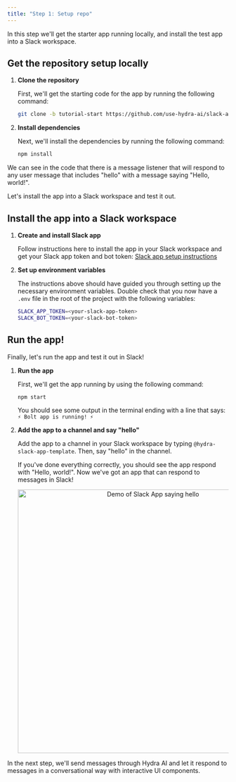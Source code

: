```yaml
---
title: "Step 1: Setup repo"
---
```


In this step we'll get the starter app running locally, and install the test app into a Slack workspace.

## Get the repository setup locally

1. **Clone the repository**

   First, we'll get the starting code for the app by running the following command:

   ```bash
   git clone -b tutorial-start https://github.com/use-hydra-ai/slack-ai-app-template.git
   ```

2. **Install dependencies**

   Next, we'll install the dependencies by running the following command:

   ```bash
   npm install
   ```

We can see in the code that there is a message listener that will respond to any user message that includes "hello" with a message saying "Hello, world!".

Let's install the app into a Slack workspace and test it out.

## Install the app into a Slack workspace

1. **Create and install Slack app**

   Follow instructions here to install the app in your Slack workspace and get your Slack app token and bot token: [Slack app setup instructions](https://github.com/slack-samples/bolt-ts-starter-template?tab=readme-ov-file#create-a-slack-app)

2. **Set up environment variables**

   The instructions above should have guided you through setting up the necessary environment variables. Double check that you now have a `.env` file in the root of the project with the following variables:

   ```bash
   SLACK_APP_TOKEN=<your-slack-app-token>
   SLACK_BOT_TOKEN=<your-slack-bot-token>
   ```

## Run the app!

Finally, let's run the app and test it out in Slack!

1. **Run the app**

   First, we'll get the app running by using the following command:

   ```bash
   npm start
   ```

   You should see some output in the terminal ending with a line that says: `⚡️ Bolt app is running! ⚡️`

2. **Add the app to a channel and say "hello"**

   Add the app to a channel in your Slack workspace by typing `@hydra-slack-app-template`. Then, say "hello" in the channel.

   If you've done everything correctly, you should see the app respond with "Hello, world!". Now we've got an app that can respond to messages in Slack!

   <p align="center">
     <img
       src="/assets/hello-listener.gif"
       alt="Demo of Slack App saying hello"
       width="600"
       className="rounded-lg border dark:border-zinc-800"
     />
   </p>

In the next step, we'll send messages through Hydra AI and let it respond to messages in a conversational way with interactive UI components.
